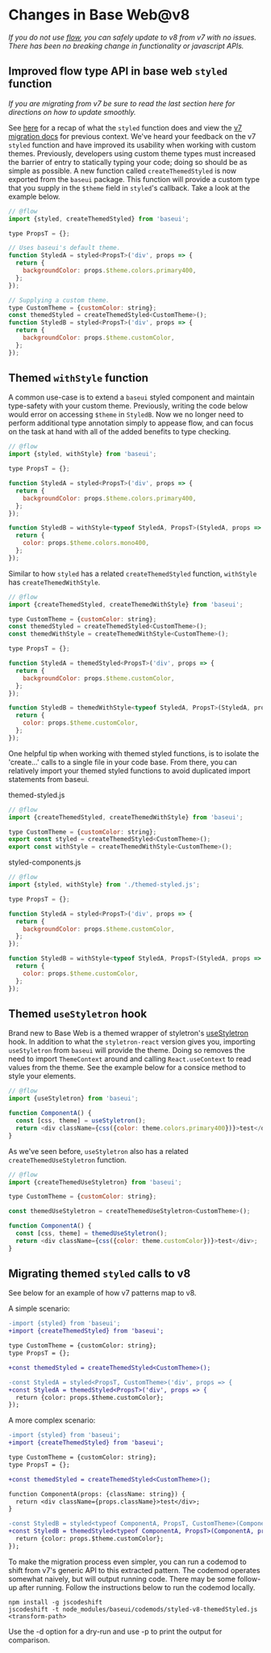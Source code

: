 

<Meta data={metadata} />

# Changes in Base Web@v8

_If you do not use [flow](https://flow.org/), you can safely update to v8 from v7 with no issues.
There has been no breaking change in functionality or javascript APIs._

## Improved flow type API in base web `styled` function

_If you are migrating from v7 be sure to read the last section here for directions on how to update
smoothly._

See [here](https://baseweb.design/components/styled/) for a recap of what the `styled` function
does and view the
[v7 migration docs](https://github.com/uber-web/baseui/blob/master/docs/migrations/01207.md) for
previous context. We've heard your feedback on the v7 `styled` function and have improved its
usability when working with custom themes. Previously, developers using custom theme types must
increased the barrier of entry to statically typing your code; doing so should be as simple as
possible. A new function called `createThemedStyled` is now exported from the `baseui` package.
This function will provide a custom type that you supply in the `$theme` field in `styled`'s
callback. Take a look at the example below.

```js
// @flow
import {styled, createThemedStyled} from 'baseui';

type PropsT = {};

// Uses baseui's default theme.
function StyledA = styled<PropsT>('div', props => {
  return {
    backgroundColor: props.$theme.colors.primary400,
  };
});

// Supplying a custom theme.
type CustomTheme = {customColor: string};
const themedStyled = createThemedStyled<CustomTheme>();
function StyledB = styled<PropsT>('div', props => {
  return {
    backgroundColor: props.$theme.customColor,
  };
});
```

## Themed `withStyle` function

A common use-case is to extend a `baseui` styled component and maintain type-safety with your
custom theme. Previously, writing the code below would error on accessing `$theme` in `StyledB`.
Now we no longer need to perform additional type annotation simply to appease flow, and can focus
on the task at hand with all of the added benefits to type checking.

```js
// @flow
import {styled, withStyle} from 'baseui';

type PropsT = {};

function StyledA = styled<PropsT>('div', props => {
  return {
    backgroundColor: props.$theme.colors.primary400,
  };
});

function StyledB = withStyle<typeof StyledA, PropsT>(StyledA, props => {
  return {
    color: props.$theme.colors.mono400,
  };
});
```

Similar to how `styled` has a related `createThemedStyled` function, `withStyle` has
`createThemedWithStyle`.

```js
// @flow
import {createThemedStyled, createThemedWithStyle} from 'baseui';

type CustomTheme = {customColor: string};
const themedStyled = createThemedStyled<CustomTheme>();
const themedWithStyle = createThemedWithStyle<CustomTheme>();

type PropsT = {};

function StyledA = themedStyled<PropsT>('div', props => {
  return {
    backgroundColor: props.$theme.customColor,
  };
});

function StyledB = themedWithStyle<typeof StyledA, PropsT>(StyledA, props => {
  return {
    color: props.$theme.customColor,
  };
});
```

One helpful tip when working with themed styled functions, is to isolate the 'create...' calls
to a single file in your code base. From there, you can relatively import your themed styled
functions to avoid duplicated import statements from baseui.

themed-styled.js

```js
// @flow
import {createThemedStyled, createThemedWithStyle} from 'baseui';

type CustomTheme = {customColor: string};
export const styled = createThemedStyled<CustomTheme>();
export const withStyle = createThemedWithStyle<CustomTheme>();
```

styled-components.js

```js
// @flow
import {styled, withStyle} from './themed-styled.js';

type PropsT = {};

function StyledA = styled<PropsT>('div', props => {
  return {
    backgroundColor: props.$theme.customColor,
  };
});

function StyledB = withStyle<typeof StyledA, PropsT>(StyledA, props => {
  return {
    color: props.$theme.customColor,
  };
});
```

## Themed `useStyletron` hook

Brand new to Base Web is a themed wrapper of styletron's
[useStyletron](https://www.styletron.org/react/#usestyletron-hook) hook. In addition to what the
`styletron-react` version gives you, importing `useStyletron` from `baseui` will provide the theme.
Doing so removes the need to import `ThemeContext` around and calling `React.useContext` to read
values from the theme. See the example below for a consice method to style your elements.

```js
// @flow
import {useStyletron} from 'baseui';

function ComponentA() {
  const [css, theme] = useStyletron();
  return <div className={css({color: theme.colors.primary400})}>test</div>;
}
```

As we've seen before, `useStyletron` also has a related `createThemedUseStyletron` function.

```js
// @flow
import {createThemedUseStyletron} from 'baseui';

type CustomTheme = {customColor: string};

const themedUseStyletron = createThemedUseStyletron<CustomTheme>();

function ComponentA() {
  const [css, theme] = themedUseStyletron();
  return <div className={css({color: theme.customColor})}>test</div>;
}
```

## Migrating themed `styled` calls to v8

See below for an example of how v7 patterns map to v8.

A simple scenario:

```diff
-import {styled} from 'baseui';
+import {createThemedStyled} from 'baseui';

type CustomTheme = {customColor: string};
type PropsT = {};

+const themedStyled = createThemedStyled<CustomTheme>();

-const StyledA = styled<PropsT, CustomTheme>('div', props => {
+const StyledA = themedStyled<PropsT>('div', props => {
  return {color: props.$theme.customColor};
});
```

A more complex scenario:

```diff
-import {styled} from 'baseui';
+import {createThemedStyled} from 'baseui';

type CustomTheme = {customColor: string};
type PropsT = {};

+const themedStyled = createThemedStyled<CustomTheme>();

function ComponentA(props: {className: string}) {
  return <div className={props.className}>test</div>;
}

-const StyledB = styled<typeof ComponentA, PropsT, CustomTheme>(ComponentA, props => {
+const StyledB = themedStyled<typeof ComponentA, PropsT>(ComponentA, props => {
  return {color: props.$theme.customColor};
});
```

To make the migration process even simpler, you can run a codemod to shift from v7's generic API to
this extracted pattern. The codemod operates somewhat naively, but will output running code. There
may be some follow-up after running. Follow the instructions below to run the codemod locally.

```
npm install -g jscodeshift
jscodeshift -t node_modules/baseui/codemods/styled-v8-themedStyled.js <transform-path>
```

Use the -d option for a dry-run and use -p to print the output for comparison.
